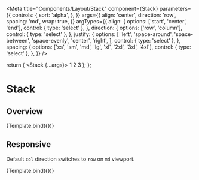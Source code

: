 

<Meta
  title="Components/Layout/Stack"
  component={Stack}
  parameters={{
    controls: {
      sort: 'alpha',
    },
  }}
  args={{
    align: 'center',
    direction: 'row',
    spacing: 'md',
    wrap: true,
  }}
  argTypes={{
    align: {
      options: ['start', 'center', 'end'],
      control: { type: 'select' },
    },
    direction: {
      options: ['row', 'column'],
      control: { type: 'select' },
    },
    justify: {
      options: [
        'left',
        'space-around',
        'space-between',
        'space-evenly',
        'center',
        'right',
      ],
      control: { type: 'select' },
    },
    spacing: {
      options: ['xs', 'sm', 'md', 'lg', 'xl', '2xl', '3xl', '4xl'],
      control: { type: 'select' },
    },
  }}
/>

  return (
    <Stack {...args}>
      <Box w="40px" h="40px" bg="blue.100">
        1
      </Box>
      <Box w="50px" h="50px" bg="green.100">
        2
      </Box>
      <Box w="60px" h="60px" bg="orange.100">
        3
      </Box>
    </Stack>
  );
};

# Stack

## Overview

<Canvas>
  <Story name="Overview">{Template.bind({})}</Story>
</Canvas>

<ArgsTable story="Overview" />

## Responsive

Default `col` direction switches to `row` on `md` viewport.

<Canvas>
  <Story
    name="Responsive"
    args={{ direction: { xs: 'column', md: 'row' } }}
    argTypes={{
      direction: {
        table: {
          disable: true,
        },
      },
    }}
  >
    {Template.bind({})}
  </Story>
</Canvas>
